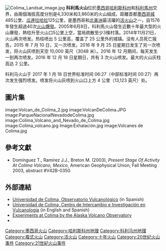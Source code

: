 {{Infobox mountain
| Name             = 科利馬火山
| Photo            = Colima volcano aero colors adjusted.JPG
| Photo size       = 
| Caption          = 科利馬火山（2008年2月9日）
| pushpin_map            = Mexico
| pushpin_label_position = <!-- the position of the pushpin label: left, right, top, bottom, none -->
| pushpin_map_caption    = 科利馬火山的位置
| pushpin_mapsize        =
| coordinates_ref        = 
| latd=19 |latm=30 |lats= |latNS=N
| longd=103 |longm=37 |longs= |longEW=W
| Elevation        = 4,330米
| Location         = {{MEX}}[[哈利斯科州|哈利斯科州]]—[[科利馬州|科利馬州]]
| Range            = 
| Prominence       = 2,700米
| Parent peak      = 
| Coordinates      = 
| Topographic map  = 
| Type             = [[複式火山|複式火山]]
| Volcanic_Arc/Belt= [[跨墨西哥火山帶|跨墨西哥火山帶]]
| Age              = 500萬年
| Last eruption    = 2017年
| First ascent     = 1995年9月20日
| Easiest route    = 
| Grid_ref_UK      = 
| Grid_ref_Ireland = 
| Listing          = 
| Translation      = 
| Language         = 
| Pronunciation    = 
}}
[[File:Colima_Landsat_image.jpg|thumb]]
'''科利馬火山'''位於[[墨西哥|墨西哥]][[哈利斯科州|哈利斯科州]]和[[科利馬州|科利馬州]]交界，由兩個海拔高度分別是4,330米和3,860米的火山組成，距離首都[[墨西哥城|墨西哥城]]485公里、[[瓜達拉哈拉_(墨西哥)|瓜達拉哈拉]]125公里，是墨西哥和[[北美洲|北美洲]]最活躍的[[活火山|活火山]]之一，自1576年發生超過40次[[火山爆發|火山爆發]]。2005年6月8日，科利馬火山發生近數十年最大型的火山爆發，熱柱升至火山口5公里上空，當局疏散至少3條村落。2014年11月21日，火山再次喷发。热柱喷出 5 公里高，覆盖了 25 公里外的城镇。没有人员死亡报告。2015 年 7 月 10 日，又一次喷发。2016 年 9 月 25 日星期日发生了另一次喷发，将火山灰喷到天空 10,000 英尺（3048 米）。2016 年 12 月期间，每天发生一到两次喷发。2016 年 12 月 18 日星期日，共有 3 次火山喷发。最大的火山灰柱高达 2 公里。

科利马火山于 2017 年 1 月 18 日世界标准时间 06:27（中部标准时间 00:27）再次发生强烈喷发。喷发将火山灰喷到火山口上方 4 公里（13,123 英尺）处。

== 圖片集 ==
<gallery>
image:Volcan_de_Colima_2.jpg
image:VolcanDeColima.JPG
image:ParqueNacionalNevadodeColima.jpg
image:Colima_Volcano_and_Nevado_de_Colima.jpg
image:Colima_volcano.jpg
Image:Exhalación.jpg
image:Volcanes de Colima.jpg
</gallery>

== 參考文獻 ==
{{reflist}}
* Domínguez T., Ramírez J.J., Breton M. (2003), ''Present Stage Of Activity At Colima Volcano, Mexico'', American Geophysical Union, Fall Meeting 2003, abstract #V42B-0350

== 外部連結 ==
* [https://web.archive.org/web/20040212212744/http://www.ucol.mx/volcan/ Universidad de Colima, Observatorio Vulcanológico] (in Spanish) 
* [https://web.archive.org/web/20060224212547/http://docente.ucol.mx/~varley/ Universidad de Colima, Centro de Intercambio e Investigación en Vulcanología] (in English and Spanish)
* [https://web.archive.org/web/20050222211234/http://www.avo.alaska.edu/input/west/CO/ Experiments at Colima by the Alaska Volcano Observatory]
* {{cite gvp
  | vnum = 1401-04=
  | title = Colima
  | accessdate = 2009-01-14 }}

{{十年火山}}
{{十年火山地图}}

[[Category:墨西哥火山|Category:墨西哥火山]]
[[Category:哈利斯科州地理|Category:哈利斯科州地理]]
[[Category:科利马州地理|Category:科利马州地理]]
[[Category:複式火山|Category:複式火山]]
[[Category:活火山|Category:活火山]]
[[Category:十年火山|Category:十年火山]]
[[Category:20世纪火山事件|Category:20世纪火山事件]]
[[Category:21世紀火山事件|Category:21世紀火山事件]]